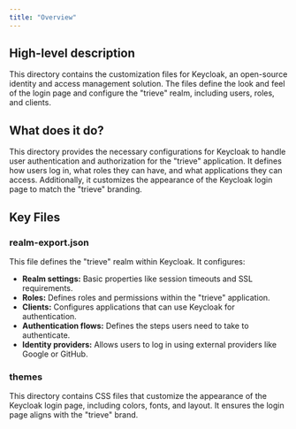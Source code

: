 ```yaml
---
title: "Overview"
---
```


## High-level description
This directory contains the customization files for Keycloak, an open-source identity and access management solution. The files define the look and feel of the login page and configure the "trieve" realm, including users, roles, and clients.

## What does it do?
This directory provides the necessary configurations for Keycloak to handle user authentication and authorization for the "trieve" application. It defines how users log in, what roles they can have, and what applications they can access. Additionally, it customizes the appearance of the Keycloak login page to match the "trieve" branding.

## Key Files
### realm-export.json
This file defines the "trieve" realm within Keycloak. It configures:
- **Realm settings:** Basic properties like session timeouts and SSL requirements.
- **Roles:**  Defines roles and permissions within the "trieve" application.
- **Clients:** Configures applications that can use Keycloak for authentication.
- **Authentication flows:** Defines the steps users need to take to authenticate.
- **Identity providers:**  Allows users to log in using external providers like Google or GitHub.

### themes
This directory contains CSS files that customize the appearance of the Keycloak login page, including colors, fonts, and layout. It ensures the login page aligns with the "trieve" brand.
